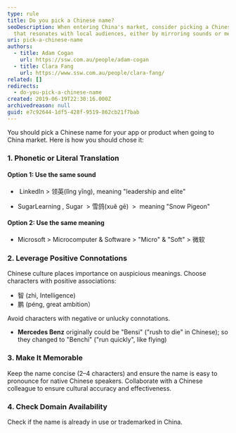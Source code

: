 ```yaml
---
type: rule
title: Do you pick a Chinese name?
seoDescription: When entering China's market, consider picking a Chinese name
  that resonates with local audiences, either by mirroring sounds or meanings.
uri: pick-a-chinese-name
authors:
  - title: Adam Cogan
    url: https://ssw.com.au/people/adam-cogan
  - title: Clara Fang
    url: https://www.ssw.com.au/people/clara-fang/
related: []
redirects:
  - do-you-pick-a-chinese-name
created: 2019-06-19T22:30:16.000Z
archivedreason: null
guid: e7c92644-1df5-428f-9519-862cb21f7bab
---
```

You should pick a Chinese name for your app or product when going to China market. Here is how you should chose it:
### 1. Phonetic or Literal Translation

#### Option 1: Use the same sound

*  LinkedIn &gt; 领英(lǐng yīng), meaning "leadership and elite"

* SugarLearning , Sugar  &gt; 雪鸽(xuě gē)  &gt;  meaning "Snow Pigeon"

#### Option 2: Use the same meaning

* Microsoft &gt; Microcomputer & Software &gt; "Micro" & "Soft" &gt; 微软

### 2. Leverage Positive Connotations

Chinese culture places importance on auspicious meanings. Choose characters with positive associations:

* 智 (zhì, Intelligence)
* 鹏 (péng, great ambition）

Avoid characters with negative or unlucky connotations.

* **Mercedes Benz** originally could be "Bensi" ("rush to die" in Chinese); so they changed to "Benchi" ("run quickly", like flying)

### 3. Make It Memorable

Keep the name concise (2–4 characters) and ensure the name is easy to pronounce for native Chinese speakers. Collaborate with a Chinese colleague to ensure cultural accuracy and effectiveness.

### 4. Check Domain Availability

Check if the name is already in use or trademarked in China.